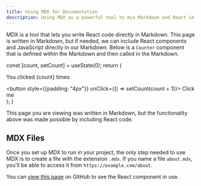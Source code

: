 ```yaml
---
title: Using MDX for Documentation
description: Using MDX as a powerful tool to mix Markdown and React in an API developer portal
---
```



MDX is a tool that lets you write React code directly in Markdown. This page is written in Markdown, but if needed, we can include React components and JavaScript directly in our Markdown.
Below is a `Counter` component that is defined within the Markdown and then called in the Markdown.

  const [count, setCount] = useState(0);
  return (
    <div>
      <p>You clicked {count} times</p>
      <button style={{padding: "4px"}} onClick={() => setCount(count + 1)}>
        Click me
      </button>
    </div>
  );
}

<Counter />

This page you are viewing was written in Markdown, but the functionality above was made possible by including React code.

## MDX Files

Once you set up MDX to run in your project, the only step needed to use MDX is to create a file with the extension `.mdx`. If you name a file `about.mdx`, you'll be able to access it from `https://example.com/about`.

You can [view this page](https://github.com/smizell/api-dev-portal/blob/main/pages/using-mdx.mdx) on GitHub to see the React component in use.